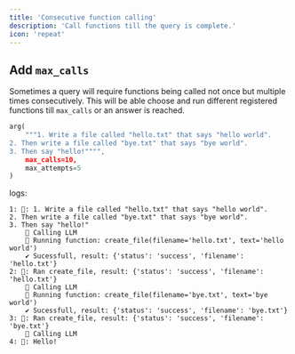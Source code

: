 ```yaml
---
title: 'Consecutive function calling'
description: 'Call functions till the query is complete.'
icon: 'repeat'
---
```


## Add `max_calls`
Sometimes a query will require functions being called not once but multiple times consecutively. This will be able choose and run different registered functions till `max_calls` or an answer is reached.

```python
arg(
    """1. Write a file called "hello.txt" that says "hello world".
2. Then write a file called "bye.txt" that says "bye world".
3. Then say "hello!"""",
    max_calls=10,
    max_attempts=5
)
```

logs:
```
1: 💬: 1. Write a file called "hello.txt" that says "hello world".
2. Then write a file called "bye.txt" that says "bye world".
3. Then say "hello!"
    📝 Calling LLM
    🏃 Running function: create_file(filename='hello.txt', text='hello world')
    ✔️ Sucessfull, result: {'status': 'success', 'filename': 'hello.txt'}
2: 🌟: Ran create_file, result: {'status': 'success', 'filename': 'hello.txt'}
    📝 Calling LLM
    🏃 Running function: create_file(filename='bye.txt', text='bye world')
    ✔️ Sucessfull, result: {'status': 'success', 'filename': 'bye.txt'}
3: 🌟: Ran create_file, result: {'status': 'success', 'filename': 'bye.txt'}
    📝 Calling LLM
4: 🤖: Hello!
```